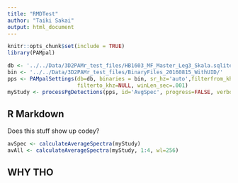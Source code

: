 ```yaml
---
title: "RMDTest"
author: "Taiki Sakai"
output: html_document
---
```


```r
knitr::opts_chunk$set(include = TRUE)
library(PAMpal)
```

```r
db <- '../../Data/3D2PAMr_test_files/HB1603_MF_Master_Leg3_Skala.sqlite3'
bin <- '../../Data/3D2PAMr_test_files/BinaryFiles_20160815_WithUID/'
pps <- PAMpalSettings(db=db, binaries = bin, sr_hz='auto',filterfrom_khz=10,
                      filterto_khz=NULL, winLen_sec=.001)
myStudy <- processPgDetections(pps, id='AvgSpec', progress=FALSE, verbose=FALSE)
```

## R Markdown
Does this stuff show up codey?

```r
avSpec <- calculateAverageSpectra(myStudy)
avAll <- calculateAverageSpectra(myStudy, 1:4, wl=256)
```

## WHY THO
